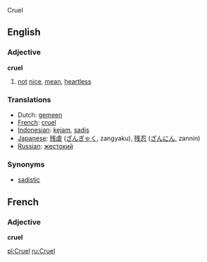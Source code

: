 Cruel
==English==

=== Adjective ===
'''cruel'''

# [[not]] [[nice]], [[mean]], [[heartless]]

=== Translations ===
*Dutch: [[gemeen]]
*[[French]]: [[cruel]]
*[[Indonesian]]: [[kejam]], [[sadis]]
*[[Japanese]]: [[残虐]] ([[ざんぎゃく]], zangyaku), [[残忍]] ([[ざんにん]], zannin)
*[[Russian]]: [[жестокий]]

=== Synonyms ===
*[[sadistic]]

==French==

=== Adjective ===
'''cruel'''


[[pl:Cruel]]
[[ru:Cruel]]